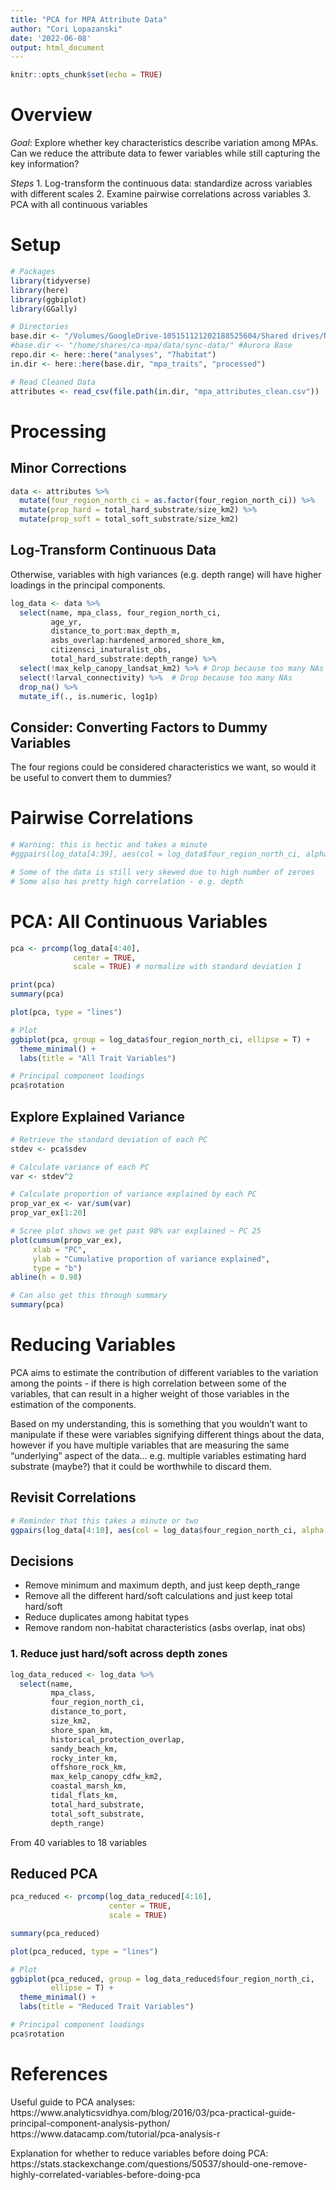 ```yaml
---
title: "PCA for MPA Attribute Data"
author: "Cori Lopazanski"
date: '2022-06-08'
output: html_document
---
```


```r
knitr::opts_chunk$set(echo = TRUE)
```


# Overview

*Goal*: Explore whether key characteristics describe variation among MPAs. Can
we reduce the attribute data to fewer variables while still capturing the
key information?

*Steps*
1. Log-transform the continuous data: standardize across variables with different scales
2. Examine pairwise correlations across variables
3. PCA with all continuous variables


# Setup

```r
# Packages
library(tidyverse)
library(here)
library(ggbiplot)
library(GGally)

# Directories
base.dir <- "/Volumes/GoogleDrive-105151121202188525604/Shared drives/NCEAS MPA network assessment/MPA Network Assessment: Working Group Shared Folder/data/sync-data" # Cori Local
#base.dir <- "/home/shares/ca-mpa/data/sync-data/" #Aurora Base
repo.dir <- here::here("analyses", "7habitat")
in.dir <- here::here(base.dir, "mpa_traits", "processed")

# Read Cleaned Data
attributes <- read_csv(file.path(in.dir, "mpa_attributes_clean.csv"))
```

# Processing

## Minor Corrections 

```r
data <- attributes %>% 
  mutate(four_region_north_ci = as.factor(four_region_north_ci)) %>% 
  mutate(prop_hard = total_hard_substrate/size_km2) %>% 
  mutate(prop_soft = total_soft_substrate/size_km2)
```


## Log-Transform Continuous Data

Otherwise, variables with high variances (e.g. depth range) will have higher loadings in the principal components.

```r
log_data <- data %>% 
  select(name, mpa_class, four_region_north_ci,
         age_yr,
         distance_to_port:max_depth_m, 
         asbs_overlap:hardened_armored_shore_km, 
         citizensci_inaturalist_obs, 
         total_hard_substrate:depth_range) %>% 
  select(!max_kelp_canopy_landsat_km2) %>% # Drop because too many NAs 
  select(!larval_connectivity) %>%  # Drop because too many NAs
  drop_na() %>% 
  mutate_if(., is.numeric, log1p)
```

## Consider: Converting Factors to Dummy Variables

The four regions could be considered characteristics we want, so would it be useful to convert them to dummies?

# Pairwise Correlations

```r
# Warning: this is hectic and takes a minute
#ggpairs(log_data[4:39], aes(col = log_data$four_region_north_ci, alpha = 0.8))

# Some of the data is still very skewed due to high number of zeroes
# Some also has pretty high correlation - e.g. depth
```

# PCA: All Continuous Variables

```r
pca <- prcomp(log_data[4:40],
              center = TRUE,
              scale = TRUE) # normalize with standard deviation 1

print(pca)
summary(pca)

plot(pca, type = "lines")

# Plot
ggbiplot(pca, group = log_data$four_region_north_ci, ellipse = T) +
  theme_minimal() +
  labs(title = "All Trait Variables")

# Principal component loadings
pca$rotation
```

## Explore Explained Variance
```r
# Retrieve the standard deviation of each PC
stdev <- pca$sdev

# Calculate variance of each PC
var <- stdev^2

# Calculate proportion of variance explained by each PC
prop_var_ex <- var/sum(var) 
prop_var_ex[1:20]

```
```r
# Scree plot shows we get past 98% var explained ~ PC 25
plot(cumsum(prop_var_ex), 
     xlab = "PC", 
     ylab = "Cumulative proportion of variance explained", 
     type = "b")
abline(h = 0.98)

# Can also get this through summary
summary(pca)
```

# Reducing Variables

PCA aims to estimate the contribution of different variables to the variation among the points - if there is high correlation between some of the variables, that can result in a higher weight of those variables in the estimation of the components.

Based on my understanding, this is something that you wouldn't want to manipulate if these were variables signifying different things about the data, however if you have multiple variables that are measuring the same "underlying" aspect of the data... e.g. multiple variables estimating hard substrate (maybe?) that it could be worthwhile to discard them.

## Revisit Correlations

```r
# Reminder that this takes a minute or two
ggpairs(log_data[4:10], aes(col = log_data$four_region_north_ci, alpha = 0.8))
```

## Decisions

- Remove minimum and maximum depth, and just keep depth_range
- Remove all the different hard/soft calculations and just keep total hard/soft
- Reduce duplicates among habitat types
- Remove random non-habitat characteristics (asbs overlap, inat obs)

### 1. Reduce just hard/soft across depth zones

```r
log_data_reduced <- log_data %>% 
  select(name, 
         mpa_class, 
         four_region_north_ci, 
         distance_to_port, 
         size_km2, 
         shore_span_km, 
         historical_protection_overlap,
         sandy_beach_km, 
         rocky_inter_km, 
         offshore_rock_km, 
         max_kelp_canopy_cdfw_km2,
         coastal_marsh_km,
         tidal_flats_km,
         total_hard_substrate,
         total_soft_substrate,
         depth_range)
```

From 40 variables to 18 variables


## Reduced PCA





```r
pca_reduced <- prcomp(log_data_reduced[4:16],
                      center = TRUE,
                      scale = TRUE) 

summary(pca_reduced)

plot(pca_reduced, type = "lines")

# Plot
ggbiplot(pca_reduced, group = log_data_reduced$four_region_north_ci, 
         ellipse = T) +
  theme_minimal() +
  labs(title = "Reduced Trait Variables")

# Principal component loadings
pca$rotation
```


# References

Useful guide to PCA analyses: https://www.analyticsvidhya.com/blog/2016/03/pca-practical-guide-principal-component-analysis-python/
https://www.datacamp.com/tutorial/pca-analysis-r

Explanation for whether to reduce variables before doing PCA:
https://stats.stackexchange.com/questions/50537/should-one-remove-highly-correlated-variables-before-doing-pca


